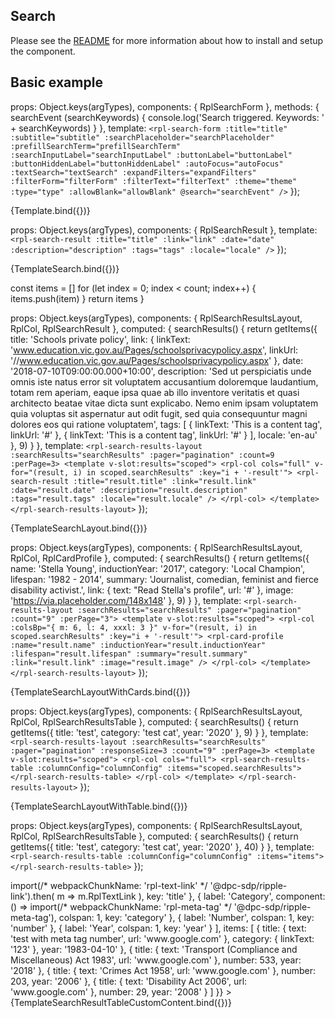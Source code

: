 

<Meta title="Molecules/Search" />

## Search
Please see the [README](https://github.com/dpc-sdp/ripple/blob/master/packages/components/Molecules/DescriptionList/README.md) for more information about how to install and setup the component.

## Basic example

  props: Object.keys(argTypes),
  components: { RplSearchForm },
  methods: {
    searchEvent (searchKeywords) {
      console.log('Search triggered. Keywords: ' + searchKeywords)
    }
  },
  template: `
    <rpl-search-form
      :title="title"
      :subtitle="subtitle"
      :searchPlaceholder="searchPlaceholder"
      :prefillSearchTerm="prefillSearchTerm"
      :searchInputLabel="searchInputLabel"
      :buttonLabel="buttonLabel"
      :buttonHiddenLabel="buttonHiddenLabel"
      :autoFocus="autoFocus"
      :textSearch="textSearch"
      :expandFilters="expandFilters"
      :filterForm="filterForm"
      :filterText="filterText"
      :theme="theme"
      :type="type"
      :allowBlank="allowBlank"
      @search="searchEvent"
    />
  `
});

<Canvas>
  <Story
    name="Search form"
    argTypes={{
      theme: {
        control: {
          type: 'select',
          options: ['light', 'dark', 'solid']
        }
      },
      type: {
        control: {
          type: 'select',
          options: ['two-cols', 'default']
        }
      },
      aboveFilters: {
        control: {
          type: 'text'
        }
      }
    }}
    args={{
      title: 'Search results',
      subtitle: '',
      searchPlaceholder: 'Enter keywords',
      prefillSearchTerm: 'What is covid?',
      searchInputLabel: 'Search for',
      buttonLabel: 'Search',
      buttonHiddenLabel: true,
      autoFocus: false,
      textSearch: true,
      expandFilters: false,
      filterForm: {
        tideId: 'tide_search_form',
        model: {
          topic: []
        },
        schema: {
          fields: [
            {
              type: 'rplselect',
              label: 'Select a topic',
              model: 'topic',
              values: [{ id: 'topic_a', name: 'Topic A' }, { id: 'topic_b', name: 'Topic B' }, { id: 'topic_c', name: 'Topic C' }, { id: 'topic_d', name: 'Topic D' }],
              placeholder: 'Select a topic'
            },
            {
              type: 'rplsubmitloader',
              buttonText: 'Apply change',
              loading: false
            }
          ]
        },
        formOptions: {
          validateAfterLoad: true,
          validateAfterChanged: true
        },
        formState: {}
      },
      filterText: 'Refine text',
      theme: 'light',
      type: 'default',
      allowBlank: false
    }}
  >
    {Template.bind({})}
  </Story>
</Canvas>

<ArgsTable of={RplSearchForm} />

  props: Object.keys(argTypes),
  components: { RplSearchResult },
  template: `
    <rpl-search-result
      :title="title"
      :link="link"
      :date="date"
      :description="description"
      :tags="tags"
      :locale="locale"
    />
  `
});

<Canvas>
  <Story
    name="Search result"
    args={{
      title: 'Schools private policy',
      link: {
        linkText: 'www.education.vic.gov.au/Pages/schoolsprivacypolicy.aspx',
        linkUrl: '//www.education.vic.gov.au/Pages/schoolsprivacypolicy.aspx'
      },
      date: '2018-07-10T09:00:00.000+10:00',
      description: 'Sed ut perspiciatis unde omnis iste natus error sit voluptatem accusantium doloremque laudantium, totam rem aperiam, eaque ipsa quae ab illo inventore veritatis et quasi architecto beatae vitae dicta sunt explicabo. Nemo enim ipsam voluptatem quia voluptas sit aspernatur aut odit fugit, sed quia consequuntur magni dolores eos qui ratione voluptatem',
      tags: [
        {
          linkText: 'This is a content tag',
          linkUrl: '#'
        },
        {
          linkText: 'This is another content tag',
          linkUrl: '#'
        }
      ],
      locale: 'en-au'
    }}
  >
    {TemplateSearch.bind({})}
  </Story>
</Canvas>

<ArgsTable of={RplSearchResult} />

  const items = []
  for (let index = 0; index < count; index++) {
    items.push(item)
  }
return items
}

  props: Object.keys(argTypes),
  components: { RplSearchResultsLayout, RplCol, RplSearchResult },
  computed: {
      searchResults() {
        return getItems({
          title: 'Schools private policy',
          link: {
            linkText: 'www.education.vic.gov.au/Pages/schoolsprivacypolicy.aspx',
            linkUrl: '//www.education.vic.gov.au/Pages/schoolsprivacypolicy.aspx'
          },
          date: '2018-07-10T09:00:00.000+10:00',
          description: 'Sed ut perspiciatis unde omnis iste natus error sit voluptatem accusantium doloremque laudantium, totam rem aperiam, eaque ipsa quae ab illo inventore veritatis et quasi architecto beatae vitae dicta sunt explicabo. Nemo enim ipsam voluptatem quia voluptas sit aspernatur aut odit fugit, sed quia consequuntur magni dolores eos qui ratione voluptatem',
          tags: [
            {
              linkText: 'This is a content tag',
              linkUrl: '#'
            },
            {
              linkText: 'This is a content tag',
              linkUrl: '#'
            }
          ],
          locale: 'en-au'
        }, 9)
      }
  },
  template: `
    <rpl-search-results-layout :searchResults="searchResults" :pager="pagination" :count=9 :perPage=3>
      <template v-slot:results="scoped">
        <rpl-col cols="full" v-for="(result, i) in scoped.searchResults" :key="i + '-result'">
          <rpl-search-result
            :title="result.title"
            :link="result.link"
            :date="result.date"
            :description="result.description"
            :tags="result.tags"
            :locale="result.locale"
        />
        </rpl-col>
      </template>
    </rpl-search-results-layout>
  `
});

<Canvas>
  <Story
    name="Search results layout"
    args={{
      pagination: {
        totalSteps: 3,
        initialStep: 1,
        stepsAround: 2
      }
    }}
  >
    {TemplateSearchLayout.bind({})}
  </Story>
</Canvas>

  props: Object.keys(argTypes),
  components: { RplSearchResultsLayout, RplCol, RplCardProfile },
  computed: {
      searchResults() {
        return getItems({
          name: 'Stella Young',
          inductionYear: '2017',
          category: 'Local Champion',
          lifespan: '1982 - 2014',
          summary: 'Journalist, comedian, feminist and fierce disability activist.',
          link: { text: "Read Stella's profile", url: '#' },
          image: 'https://via.placeholder.com/148x148'
        }, 9)
      }
  },
  template: `
    <rpl-search-results-layout :searchResults="searchResults" :pager="pagination" :count="9" :perPage="3">
      <template v-slot:results="scoped">
        <rpl-col :colsBp="{ m: 6, l: 4, xxxl: 3 }" v-for="(result, i) in scoped.searchResults" :key="i + '-result'">
          <rpl-card-profile
            :name="result.name"
            :inductionYear="result.inductionYear"
            :lifespan="result.lifespan"
            :summary="result.summary"
            :link="result.link"
            :image="result.image"
          />
        </rpl-col>
      </template>
    </rpl-search-results-layout>
  `
});

<Canvas>
  <Story
    name="Search results layout with card"
    args={{
      pagination: {
        totalSteps: 3,
        initialStep: 1,
        stepsAround: 2
      }
    }}
  >
    {TemplateSearchLayoutWithCards.bind({})}
  </Story>
</Canvas>

  props: Object.keys(argTypes),
  components: { RplSearchResultsLayout, RplCol, RplSearchResultsTable },
  computed: {
    searchResults() {
      return getItems({
        title: 'test',
        category: 'test cat',
        year: '2020'
      }, 9)
    }
  },
  template: `
    <rpl-search-results-layout :searchResults="searchResults" :pager="pagination" :responseSize=3 :count="9" :perPage=3>
      <template v-slot:results="scoped">
        <rpl-col cols="full">
          <rpl-search-results-table :columnConfig="columnConfig" :items="scoped.searchResults"></rpl-search-results-table>
        </rpl-col>
      </template>
    </rpl-search-results-layout>
  `
});

<Canvas>
  <Story
    name="Search results layout table"
    args={{
      pagination: {
        totalSteps: 3,
        initialStep: 1,
        stepsAround: 2
      },
      columnConfig: [
        {
          label: 'Title',
          colspan: 2,
          key: 'title'
        },
        {
          label: 'Category',
          colspan: 1,
          key: 'category'
        },
        {
          label: 'Year',
          colspan: 1,
          key: 'year'
        }
      ]
    }}
  >
    {TemplateSearchLayoutWithTable.bind({})}
  </Story>
</Canvas>

  props: Object.keys(argTypes),
  components: { RplSearchResultsLayout, RplCol, RplSearchResultsTable },
  computed: {
    searchResults() {
      return getItems({
        title: 'test',
        category: 'test cat',
        year: '2020'
      }, 40)
    }
  },
  template: `<rpl-search-results-table :columnConfig="columnConfig" :items="items"></rpl-search-results-table>`
});

<Canvas>
  <Story
    name="Search results table custom content"
    args={{
      columnConfig: [
        {
          label: 'Title',
          colspan: 2,
          component: () =>
            import(/* webpackChunkName: 'rpl-text-link' */ '@dpc-sdp/ripple-link').then(
              m => m.RplTextLink
            ),
          key: 'title'
          },
        {
          label: 'Category',
          component: () =>
            import(/* webpackChunkName: 'rpl-meta-tag' */ '@dpc-sdp/ripple-meta-tag'),
          colspan: 1,
          key: 'category'
        },
        {
          label: 'Number',
          colspan: 1,
          key: 'number'
        },
        {
          label: 'Year',
          colspan: 1,
          key: 'year'
        }
      ],
      items: [
        {
          title: {
            text: 'test with meta tag number',
            url: 'www.google.com'
          },
          category: {
            linkText: '123'
          },
          year: '1983-04-10'
        },
        {
          title: {
            text: 'Transport (Compliance and Miscellaneous) Act 1983',
            url: 'www.google.com'
          },
          number: 533,
          year: '2018'
        },
        {
          title: {
            text: 'Crimes Act 1958',
            url: 'www.google.com'
          },
          number: 203,
          year: '2006'
        },
        {
          title: {
            text: 'Disability Act 2006',
            url: 'www.google.com'
          },
          number: 29,
          year: '2008'
        }
      ]
    }}
  >
    {TemplateSearchResultTableCustomContent.bind({})}
  </Story>
</Canvas>
